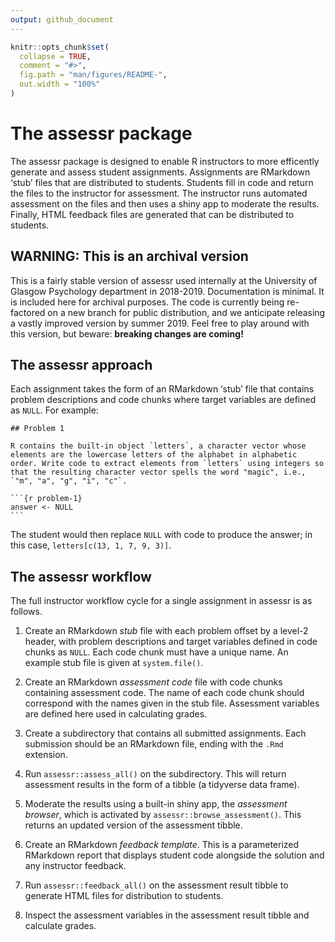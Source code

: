 ```yaml
---
output: github_document
---
```


<!-- README.md is generated from README.Rmd. Please edit that file -->

```r
knitr::opts_chunk$set(
  collapse = TRUE,
  comment = "#>",
  fig.path = "man/figures/README-",
  out.width = "100%"
)
```

# The assessr package

The assessr package is designed to enable R instructors to more efficently generate and assess student assignments. Assignments are RMarkdown 'stub' files that are distributed to students. Students fill in code and return the files to the instructor for assessment. The instructor runs automated assessment on the files and then uses a shiny app to moderate the results. Finally, HTML feedback files are generated that can be distributed to students.

## WARNING: This is an archival version

This is a fairly stable version of assessr used internally at the University of Glasgow Psychology department in 2018-2019. Documentation is minimal. It is included here for archival purposes. The code is currently being re-factored on a new branch for public distribution, and we anticipate releasing a vastly improved version by summer 2019. Feel free to play around with this version, but beware: **breaking changes are coming!**

## The assessr approach

Each assignment takes the form of an RMarkdown 'stub' file that contains problem descriptions and code chunks where target variables are defined as `NULL`. For example:

```
## Problem 1

R contains the built-in object `letters`, a character vector whose
elements are the lowercase letters of the alphabet in alphabetic
order. Write code to extract elements from `letters` using integers so
that the resulting character vector spells the word "magic", i.e.,
`"m", "a", "g", "i", "c"`.
```

<pre><code>```{r problem-1}
answer <- NULL
```</code></pre>

The student would then replace `NULL` with code to produce the answer; in this case, `letters[c(13, 1, 7, 9, 3)]`.

## The assessr workflow

The full instructor workflow cycle for a single assignment in assessr is as follows.

1. Create an RMarkdown *stub* file with each problem offset by a level-2 header, with problem descriptions and target variables defined in code chunks as `NULL`. Each code chunk must have a unique name. An example stub file is given at `system.file()`.

2. Create an RMarkdown *assessment code* file with code chunks containing assessment code. The name of each code chunk should correspond with the names given in the stub file. Assessment variables are defined here used in calculating grades.

3. Create a subdirectory that contains all submitted assignments. Each submission should be an RMarkdown file, ending with the `.Rmd` extension.

4. Run `assessr::assess_all()` on the subdirectory. This will return assessment results in the form of a tibble (a tidyverse data frame). 

5. Moderate the results using a built-in shiny app, the *assessment browser*, which is activated by `assessr::browse_assessment()`. This returns an updated version of the assessment tibble.

6. Create an RMarkdown *feedback template*. This is a parameterized RMarkdown report that displays student code alongside the solution and any instructor feedback.

7. Run `assessr::feedback_all()` on the assessment result tibble to generate HTML files for distribution to students.

8. Inspect the assessment variables in the assessment result tibble and calculate grades.

